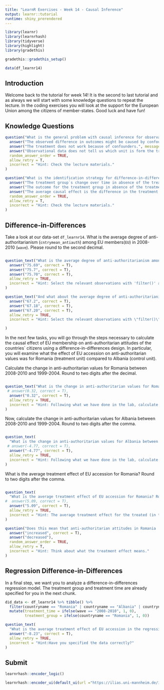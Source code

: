 ```yaml
---
title: "LearnR Exercises - Week 14 - Causal Inference"
output: learnr::tutorial
runtime: shiny_prerendered
---
```


```r
library(learnr)
library(learnrhash)
library(tidyverse)
library(highlight)
library(gradethis)

gradethis::gradethis_setup()

data(df_learnr14)
```

## Introduction

Welcome back to the tutorial for week 14! It is the second to last tutorial and as always we will start with some knowledge questions to repeat the lecture. In the coding exercises you will look at the support for the European Union among the citizens of member-states. Good luck and have fun!

## Knowledge Questions

```r
question("What is the general problem with causal inference for observational data?",
  answer("The observed difference in outcomes might be caused by confounders instead of the treatment.", correct = T),
  answer("The treatment does not work because of confounders.", message = "Think about the role of confounders in analyses of observational data. The treatment may work, but we do not know what influence the confounders have had!"),
  answer("Observational data does not tell us which unit is form the treatment and the control group."),
  random_answer_order = TRUE,
  allow_retry = T,
  incorrect = "Hint: Check the lecture materials."
)
```

```r
question("What is the identification strategy for difference-in-differences designs?",
  answer("The treatment group`s change over time in absence of the treatment is equal to the control group`s change over time.", correct = T),
  answer("The outcome for the treatment group in absence of the treatment is identical to the outcome of the control group.", message = ""),
  answer("The average causal effect is the difference in the treatment group's outcome before and after the treatment.", message = "What role does the control group play here?"),
  random_answer_order = TRUE,
  allow_retry = T,
  incorrect = "Hint: Check the lecture materials."
)
```

## Difference-in-Differences

Take a look at our data-set `df_learnr14`. What is the average degree of anti-authoritarianism (`cntrymean_antiauth`) among EU members(`EU`) in 2008-2010 (`wave`). Please round to the second decimal.

```r

```

```r
question_text("What is the average degree of anti-authoritarianism among EU members in 2008-2010 ('cntrymean_antiauth').",
  answer("75.69", correct = T),
  answer("75.7", correct = T),
  answer("75.70", correct = T),
  allow_retry = TRUE,
  incorrect = "Hint: Select the relevant observations with 'filter()' and use the 'mean()' command to calculate the average."
)
```

```r
question_text("And what about the average degree of anti-authoritarianism among non-EU members in the same time frame?",
  answer("67.2", correct = T),
  answer("67.18", correct = T),
  answer("67.20", correct = T),
  allow_retry = TRUE,
  incorrect = "Hint: Select the relevant observations with \"filter()\" and use the \"mean()\" command to calculate the average."

)
```

In the next few tasks, you will go through the steps necessary to calculate the causal effect of EU membership on anti-authoritarian attitudes of the countries` citizens using a difference-in-differences design. In particular, you will examine what the effect of EU accession on anti-authoritarian values was for Romania (treatment unit) compared to Albania (control unit).

Calculate the change in anti-authoritarian values for Romania between 2008-2010 and 1999-2004. Round to two digits after the decimal. 


```r

```

```r
question_text("What is the change in anti-authoritarian values for Romania between 2008-2010 and 1999-2004. Round to two digits after the comma.",
 # answer(0.32, correct = T),
  answer("0.32", correct = T),
  allow_retry = TRUE,
  incorrect = "Hint: Following what we have done in the lab, calculate the values of \"cntrymean_antiauth\" for Romania for these two time points and subtract them from each other."
)
```

Now, calculate the change in anti-authoritarian values for Albania between 2008-2010 and 1999-2004. Round to two digits after the comma.

```r

```

```r
question_text(
  "What is the change in anti-authoritarian values for Albania between 2008-2010 and 1999-2004. Round to two digits after the comma.",
 # answer(-4.77, correct = T),
  answer("-4.77", correct = T),
  allow_retry = TRUE,
  incorrect = "Hint: Following what we have done in the lab, calculate the values of \"cntrymean_antiauth\" for Albania for these two time points and subtract them from each other."
)
```

What is the average treatment effect of EU accession for Romania? Round to two digits after the comma.

```r


```

```r
question_text(
  "What is the average treatment effect of EU accession for Romania? Round to two digits after the comma.",
#  answer(5.09, correct = T),
  answer("5.09", correct = T),
  allow_retry = TRUE,
  incorrect = "Hint: The average treatment effect for the treated (in this case, Romania) is the difference between the change in outcomes for the treatment unit (Romania) and the change in outcomes for the control unit (Albania)."
)
```


```r
question("Does this mean that anti-authoritarian attitudes in Romania ... due to EU accession?",
  answer("increased", correct = T),
  answer("decreased"),
  random_answer_order = TRUE,
  allow_retry = T,
  incorrect = "Hint: Think about what the treatment effect means."
)
```

## Regression Difference-in-Differences

In a final step, we want you to analyze a difference-in-differences regression model. The treatment group and treatment time are already specified for you in the next chunk. 


```r

did_data <- df_learnr14 %>% tibble() %>%
  filter(countryname == "Romania" | countryname == "Albania" | countryname == "Finland" | countryname == "Ukraine" | countryname == "Switzerland") %>%
  mutate(treatment_time = ifelse(wave == "2008-2010", 1, 0),
         treatment_group = ifelse(countryname == "Romania", 1, 0))

```

```r
question_text(
  "What is the average treatment effect of EU accession in the regression model? Please round to two digits after the decimal",
  answer("-8.23", correct = T),
  allow_retry = TRUE,
  incorrect = "Hint:Have you specified the data correctly?"
)
```



## Submit

```r
learnrhash::encoder_logic()
```

```r
learnrhash::encoder_ui(default_ui(url ="https://ilias.uni-mannheim.de/ilias.php?baseClass=ilObjSurveyGUI&ref_id=1114228&cmd=infoScreen"))
```